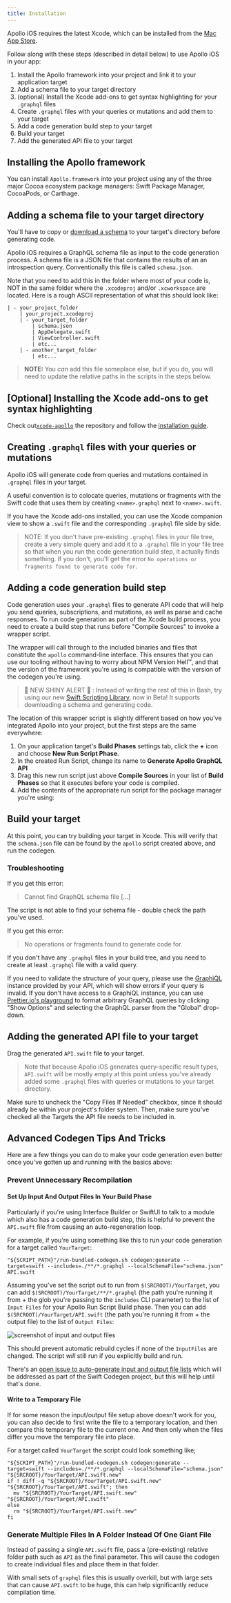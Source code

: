 ```yaml
---
title: Installation
---
```



Apollo iOS requires the latest Xcode, which can be installed from the [Mac App Store](http://appstore.com/mac/apple/xcode).

Follow along with these steps (described in detail below) to use Apollo iOS in your app:

1. Install the Apollo framework into your project and link it to your application target
1. Add a schema file to your target directory
1. (optional) Install the Xcode add-ons to get syntax highlighting for your `.graphql` files 
1. Create `.graphql` files with your queries or mutations and add them to your target
1. Add a code generation build step to your target
1. Build your target
1. Add the generated API file to your target

## Installing the Apollo framework

You can install `Apollo.framework` into your project using any of the three major Cocoa ecosystem package managers: Swift Package Manager, CocoaPods, or Carthage.

<a name="swift-package-manager-installation" />
<SPMInstallationPanel />

<a name="cocoapods-installation" />
<PodsInstallationPanel />

<a name="carthage-installation" />
<CarthageInstallationPanel />

## Adding a schema file to your target directory

You'll have to copy or [download a schema](/downloading-schema/) to your target's directory before generating code.

Apollo iOS requires a GraphQL schema file as input to the code generation process. A schema file is a JSON file that contains the results of an an introspection query. Conventionally this file is called `schema.json`.

Note that you need to add this in the folder where most of your code is, NOT in the same folder where the `.xcodeproj` and/or `.xcworkspace` are located. Here is a rough ASCII representation of what this should look like: 

```
| - your_project_folder
    | your_project.xcodeproj
    | - your_target_folder 
        | schema.json
        | AppDelegate.swift
        | ViewController.swift
        | etc...
    | - another_target_folder
        | etc...
```

> **NOTE:** You _can_ add this file someplace else, but if you do, you will need to update the relative paths in the scripts in the steps below. 

## [Optional] Installing the Xcode add-ons to get syntax highlighting

Check out[`xcode-apollo`](https://github.com/apollographql/xcode-graphql) the repository and follow the [installation guide](https://github.com/apollographql/xcode-graphql#installation).

## Creating `.graphql` files with your queries or mutations

Apollo iOS will generate code from queries and mutations contained in `.graphql` files in your target.

A useful convention is to colocate queries, mutations or fragments with the Swift code that uses them by creating `<name>.graphql` next to `<name>.swift`.

If you have the Xcode add-ons installed, you can use the Xcode companion view to show a `.swift` file and the corresponding `.graphql` file side by side.

> NOTE: If you don't have pre-existing `.graphql` files in your file tree, create a very simple query and add it to a `.graphql` file in your file tree so that when you run the code generation build step, it actually finds something. If you don't, you'll get the error `No operations or fragments found to generate code for`. 

## Adding a code generation build step

Code generation uses your `.graphql` files to generate API code that will help you send queries, subscriptions, and mutations, as well as parse and cache responses. To run code generation as part of the Xcode build process, you need to create a build step that runs before "Compile Sources" to invoke a wrapper script. 

The wrapper will call through to the included binaries and files that constitute the `apollo` command-line interface. This ensures that you can use our tooling without having to worry about NPM Version Hell™, and that the version of the framework you're using is compatible with the version of the codegen you're using.

> 🎉 NEW SHINY ALERT 🎉 : Instead of writing the rest of this in Bash, try using our new [Swift Scripting Library](./swift-scripting), now in Beta! It supports downloading a schema and generating code. 

The location of this wrapper script is slightly different based on how you've integrated Apollo into your project, but the first steps are the same everywhere: 

1. On your application target's **Build Phases** settings tab, click the **+** icon and choose **New Run Script Phase**. 
2. In the created Run Script, change its name to **Generate Apollo GraphQL API** 
3. Drag this new run script just above **Compile Sources** in your list of **Build Phases** so that it executes before your code is compiled.
4. Add the contents of the appropriate run script for the package manager you're using:

<a name="swift-package-manager-run-script" />
<SPMRunScriptPanel />

<a name="cocoapds-run-script" />
<PodsRunScriptPanel />

<a name="carthage-run-script" />
<CarthageRunScriptPanel />

## Build your target

At this point, you can try building your target in Xcode. This will verify that the `schema.json` file can be found by the `apollo` script created above, and run the codegen.

### Troubleshooting

If you get this error: 

> Cannot find GraphQL schema file [...]

The script is not able to find your schema file - double check the path you've used.

If you get this error: 

> No operations or fragments found to generate code for.

If you don't have any `.graphql` files in your build tree, and you need to create at least `.graphql` file with a valid query. 

If you need to validate the structure of your query, please use the [GraphiQL](https://github.com/graphql/graphiql) instance provided by your API, which will show errors if your query is invalid. If you don't have access to a GraphiQL instance, you can use [Prettier.io's playground](https://prettier.io/playground/) to format arbitrary GraphQL queries by clicking "Show Options" and selecting the GraphQL parser from the "Global" drop-down.

## Adding the generated API file to your target

Drag the generated `API.swift` file to your target.

> Note that because Apollo iOS generates query-specific result types, `API.swift` will be mostly empty at this point unless you've already added some `.graphql` files with queries or mutations to your target directory.

Make sure to uncheck the "Copy Files If Needed" checkbox, since it should already be within your project's folder system. Then, make sure you've checked all the Targets the API file needs to be included in.

## Advanced Codegen Tips And Tricks

Here are a few things you can do to make your code generation even better once you've gotten up and running with the basics above:

### Prevent Unnecessary Recompilation 

#### Set Up Input And Output Files In Your Build Phase

Particularly if you're using Interface Builder or SwiftUI to talk to a module which also has a code generation build step, this is helpful to prevent the `API.swift` file from causing an auto-regeneration loop. 

For example, if you're using something like this to run your code generation for a target called `YourTarget`: 

```
"${SCRIPT_PATH}"/run-bundled-codegen.sh codegen:generate --target=swift --includes=./**/*.graphql --localSchemaFile="schema.json" API.swift
```

Assuming you've set the script out to run from `$(SRCROOT)/YourTarget`, you can add `$(SRCROOT)/YourTarget/**/*.graphql` (the path you're running it from + the glob you're passing to the `includes` CLI parameter) to the list of `Input Files` for your Apollo Run Script Build phase. Then you can add `$(SRCROOT)/YourTarget/API.swift` (the path you're running it from + the output file) to the list of `Output Files`: 

![screenshot of input and output files](screenshot/input_output_files.png)

This should prevent automatic rebuild cycles if none of the `InputFiles` are changed. The script *will* still run if you explicitly build and run. 

There's an [open issue to auto-generate input and output file lists](https://github.com/apollographql/apollo-ios/issues/636) which will be addressed as part of the Swift Codegen project, but this will help until that's done. 

#### Write to a Temporary File

If for some reason the input/output file setup above doesn't work for you, you can also decide to first write the file to a temporary location, and then compare this temporary file to the current one. And then only when the files differ you move the temporary file into place.

For a target called `YourTarget` the script could look something like;

```
"${SCRIPT_PATH}"/run-bundled-codegen.sh codegen:generate --target=swift --includes=./**/*.graphql --localSchemaFile="schema.json" "${SRCROOT}/YourTarget/API.swift.new"
if ! diff -q "${SRCROOT}/YourTarget/API.swift.new" "${SRCROOT}/YourTarget/API.swift"; then
  mv "${SRCROOT}/YourTarget/API.swift.new" "${SRCROOT}/YourTarget/API.swift"
else
  rm "${SRCROOT}/YourTarget/API.swift.new"
fi
```

### Generate Multiple Files In A Folder Instead Of One Giant File 

Instead of passing a single `API.swift` file, pass a (pre-existing) relative folder path such as `API` as the final parameter. This will cause the codegen to create individual files and place them in that folder. 

With small sets of `graphql` files this is usually overkill, but with large sets that can cause `API.swift` to be huge, this can help significantly reduce compilation time. 
